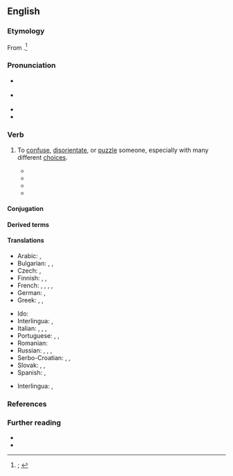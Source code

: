 ==English==
{{was wotd|2019|December|20}}

===Etymology===
From {{prefix|en|be|pos1=''prefix used as an {{glossary|intensifier}}''|wilder|t2=to lead astray; to go astray, wander}}.<ref>{{R:OED Online|pos=v|id=18465|date=1887|nodot=yes}}; {{R:Lexico|pos=v}}</ref>

===Pronunciation===
* {{a|RP}} {{IPA|en|/bɪˈwɪldə(ɹ)/}}
* {{a|GA}} {{IPA|en|/bɪˈwɪldɚ/}}
* {{rhymes|en|ɪldə(ɹ)}}
* {{hyphenation|en|be|wild|er}}

===Verb===
{{en-verb}}

# {{lb|en|transitive}} To [[confuse]], [[disorientate]], or [[puzzle#Verb|puzzle]] someone, especially with many different [[choice]]s.
#: {{synonyms|en|befuddle|Thesaurus:confuse}}
#: {{ux|en|All the different possible options may '''bewilder''' us.}}
#: {{ux|en|Don’t push me into that maze and '''bewilder''' me.}}
#* {{quote-journal|en|author=“Mustapha Rub-a-Dub Keli Khan” [pseudonym; {{w|Washington Irving}}; [[w:William Irving (New York)|William Irving]]; {{w|James Kirke Paulding}}]|title=Letter from Mustapha Rub-a-Dub Keli Khan, to Asem Hacchem, Principal Slave-driver to His Highness the Bashaw of Tripoli|magazine=[[w:Salmagundi (periodical)|Salmagundi; or, The Whim-whams and Opinions of Launcelot Langstaff, Esq. and Others [...] First Series. In Two Volumes]]|edition=new corrected|location=New York, N.Y.|publisher=[[w:Harper (publisher)|Harper & Brothers]]{{nb...|82, Cliff-Street.}}|date=15 October 1807|year_published=1835|volume=II|issue=XVI|page=157|pageurl=https://books.google.com/books?id=UasyAAAAMAAJ&pg=RA1-PA157|oclc=191247659|passage=It is that fiend politics, Asem,—that baneful fiend, which '''bewildereth''' every brain, and poisons every social feeling; which intrudes itself at the festive banquet, and, like the detestable harpy, pollutes the very viands of the table; [...]}}
#* {{quote-book|en|author=Hurrychund Chintamon|chapter=3|title=A Commentary on the Text of the [[w:Bhagavad Gita|Bhagavad-Gítá]]; or, The Discourse between Krishna and Arjuna on Divine Matters.{{nb...|A Sanscrit Philosophical Poem. With a Few Introductory Papers.}}|location=London|publisher=[[w:Nicholas Trübner|Trübner and Co.]],{{nb...|57 and 59, Ludgate Hill.}}|year=1874|page=17|pageurl=https://books.google.com/books?id=owJNAQAAMAAJ&pg=PA17|oclc=16781233|passage=Thou '''bewilderest''' my mind by thy ambiguous words. Tell me, therefore, one only thing for certain, by which I may obtain happiness.}}
#* {{RQ:Vance Nobody|chapter=Burglary|page=35|passage=She wakened in sharp panic, '''bewildered''' by the grotesquerie of some half-remembered dream in contrast with the harshness of inclement fact, drowsily realising that since she had fallen asleep it had come on to rain smartly out of a shrouded sky.}}
#* {{quote-web|en|author=Phil McNulty|authorlink=Phil McNulty|title=[[w:Tunisia national football team|Tunisia]] 1 – 2 [[w:England national football team|England]]|archiveurl=https://web.archive.org/web/20190421215852/https://www.bbc.com/sport/football/44434276|archivedate=21 April 2019|work={{w|BBC Sport}}|date=18 June 2018|passage=It was remarkable that Tunisia reached half-time on level terms as they were often '''bewildered''' by England's pace and movement before being spared by their generosity in front of goal.}}

====Conjugation====
{{en-conj-simple}}

====Derived terms====
{{col3|en|[[bewildered]] {{qualifier|adjective}}|bewilderedly|bewilderedness|bewilderer|bewilderment}}

====Translations====
{{trans-top|to confuse, disorientate, or puzzle someone}}
* Arabic: {{t|ar|يُربك}}, {{t|ar|يُحيّر}}
* Bulgarian: {{t+|bg|обърквам}}, {{t+|bg|озадачавам}}, {{t+|bg|смущавам}}
* Czech: {{t|cs|dezorientovat}}, {{t|cs|zmást}}
* Finnish: {{t+|fi|eksyttää}}, {{t+|fi|hämmentää}}, {{t+|fi|harhauttaa}}
* French: {{t+|fr|abasourdir}}, {{t+|fr|confondre}}, {{t+|fr|déconcerter}}, {{t+|fr|dérouter}}, {{t+|fr|désorienter}}
* German: {{t+|de|verwirren}}, {{t+|de|durcheinanderbringen}}
* Greek: {{t+|el|σαστίζω}}, {{t+|el|μπερδεύω}}, {{t+|el|ζαλίζω}}
{{trans-mid}}
* Ido: {{t+|io|konfuzeskar}}
* Interlingua: {{t|ie|confuser}}, {{t|ie|inbrolliar}}
* Italian: {{t+|it|confondere}}, {{t|it|disorientare}}, {{t+|it|sconcertare}}, {{t|it|disorientare}}
* Portuguese: {{t+|pt|confundir}}, {{t+|pt|desconcertar}}, {{t+|pt|desorientar}}
* Romanian: {{t|ro|a dezorienta}}
* Russian: {{t+|ru|смуща́ть}}, {{t+|ru|ста́вить в тупик}}, {{t+|ru|сбива́ть с толку}}, {{t|ru|приводи́ть в замеша́тельство}}
* Serbo-Croatian: {{t+|sh|dezorijentírati}}, {{t+|sh|smȅsti}}, {{t+|sh|zbúniti}}
* Slovak: {{t|sk|pomotať}}, {{t|sk|zmiasť}}, {{t|sk|dezorientovať}}
* Spanish: {{t+|es|confundir}}, {{t+|es|desconcertar}}
{{trans-bottom}}

{{checktrans-top}}
* Interlingua: {{t-check|ia|confunder}}, {{t-check|ia|disconcertar}}
{{trans-mid}}
{{trans-bottom}}

===References===
<references />

===Further reading===
* {{R:Century 1911}}
* {{R:Webster 1913}}